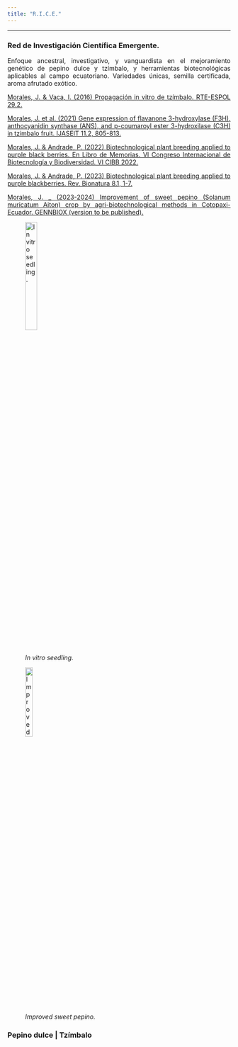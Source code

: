 ```yaml
---
title: "R.I.C.E."
---
```

___
### **Red de Investigación Científica Emergente**.



<style>
body {text-align: justify}
</style> 



Enfoque ancestral, investigativo, y vanguardista en el mejoramiento genético de pepino dulce y tzímbalo, y herramientas biotecnológicas aplicables al campo ecuatoriano. Variedades únicas, semilla certificada, aroma afrutado exótico.     



[Morales, J. & Vaca, I. (2016) Propagación in vitro de tzímbalo. RTE-ESPOL 29.2.](http://www.rte.espol.edu.ec/index.php/tecnologica/article/view/547)


[Morales, J. et al. (2021) Gene expression of flavanone 3-hydroxylase (F3H), anthocyanidin synthase (ANS), and p-coumaroyl ester 3-hydroxilase (C3H) in tzimbalo fruit. IJASEIT 11.2, 805-813.](https://ijaseit.insightsociety.org/index.php?option=com_content&view=article&id=9&Itemid=1&article_id=13681)


[Morales, J. & Andrade, P. (2022) Biotechnological plant breeding applied to purple black berries. En Libro de Memorias. VI Congreso Internacional de Biotecnología y Biodiversidad. VI CIBB 2022.](http://www.cibb.espol.edu.ec/sites/cibb.espol.edu.ec/files/CIBB_V1-MEMORIAS_2022.pdf)


[Morales, J. & Andrade, P. (2023) Biotechnological plant breeding applied to purple blackberries. Rev. Bionatura 8.1, 1-7.](https://www.revistabionatura.com/2023.08.01.7.html)


[Morales, J. _ (2023-2024) Improvement of sweet pepino (Solanum muricatum Aiton) crop by agri-biotechnological methods in Cotopaxi-Ecuador. GENNBIOX (version to be published).](https://gennbio.github.io/) 



![*In vitro seedling.*](C:\Users\Dell\Desktop\GENNBIO.github.io\RICE2_NN.jpg){width=25%}


![*Improved sweet pepino.*](C:\Users\Dell\Desktop\GENNBIO.github.io\JAM_NN.jpg){width=20%}


### Pepino dulce | Tzímbalo
